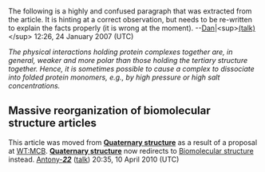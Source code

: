 <article id="9088313" title=Talk:Protein quaternary structure>
	<talkpage id="9088313" title="Talk:Protein quaternary structure">
{{Wikiproject MCB|class=Start|importance=High}}

The following is a highly and confused paragraph that was extracted from the article. It is hinting at a correct observation, but needs to be re-written to explain the facts properly (it is wrong at the moment). --[[User:dmb000006|Dan]]|&lt;sup&gt;[[User_talk:Dmb000006|(talk)]]&lt;/sup&gt; 12:26, 24 January 2007 (UTC)

''The physical interactions holding protein complexes together are, in general, weaker and more polar than those holding the tertiary structure together.  Hence, it is sometimes possible to cause a complex to dissociate into folded protein monomers, e.g., by high pressure or high salt concentrations.''

==Massive reorganization of biomolecular structure articles==

This article was moved from '''[[Quaternary structure]]''' as a result of a proposal at [[WT:MCB#Massive reorganization of biomolecular structure articles|WT:MCB]].  '''[[Quaternary structure]]''' now redirects to [[Biomolecular structure]] instead.  [[User:Antony-22|Antony-'''''22''''']] ([[User talk:Antony-22|talk]]) 20:35, 10 April 2010 (UTC)
	</talkpage>
</article>